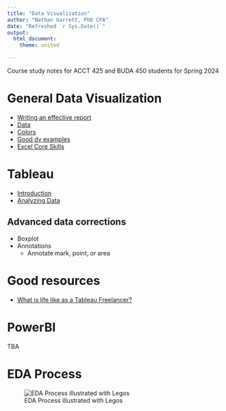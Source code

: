 ```yaml
--- 
title: "Data Visualization"
author: "Nathan Garrett, PhD CPA"
date: "Refreshed `r Sys.Date()`"
output: 
  html_document:
    theme: united

---
```


Course study notes for ACCT 425 and BUDA 450 students for Spring 2024

# General Data Visualization 

- [Writing an effective report](dv10-effective-reports.html)
- [Data](dv21-data.html)
- [Colors](dv21-colors.html)
- [Good dv examples](dv90-examples.html)
- [Excel Core Skills](dv05-excel.html)

# Tableau
- [Introduction](dv41-tableau-intro.html)
- [Analyzing Data](dv42-tableau-data.html)



## Advanced data corrections


- Boxplot
- Annotations
  - Annotate mark, point, or area




# Good resources

- [What is life like as a Tableau Freelancer?](https://www.reddit.com/r/tableau/comments/1724zdf/six_years_as_a_tableau_freelancer_ama/)

# PowerBI

TBA

# EDA Process

![EDA Process illustrated with Legos](dv01-index-eda-lego.jpeg)